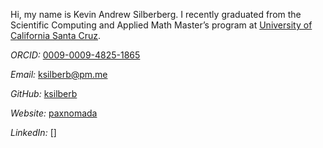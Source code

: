 Hi, my name is Kevin Andrew Silberberg. I recently graduated from the Scientific Computing and Applied Math Master's program at [University of California Santa Cruz](https://www.ucsc.edu/).

*ORCID:* [0009-0009-4825-1865](https://orcid.org/0009-0009-4825-1865)

*Email:* [ksilberb@pm.me](mailto:ksilberb@pm.me)

*GitHub:* [ksilberb](https://github.com/ksilberb)

*Website:* [paxnomada](https://ksilberb.github.io/paxnomada/)

*LinkedIn:* []
